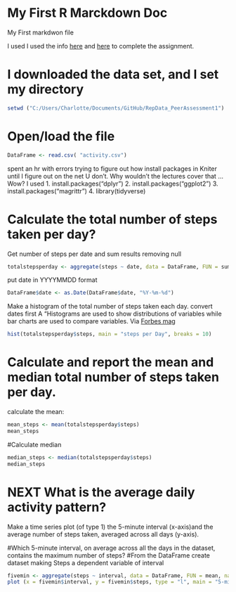 My First R Marckdown Doc
========================

My First markdwon file

I used I used the info [here](https://rpubs.com/sureshbk/358994) and [here](https://rstudio-pubs-static.s3.amazonaws.com/300758_367ce30144b44cd4901bedfa279bb64c.html) to complete the assignment.

# I downloaded the data set, and I set my directory 
```r
setwd ("C:/Users/Charlotte/Documents/GitHub/RepData_PeerAssessment1")
```

# Open/load the file
```r
DataFrame <- read.csv( "activity.csv")
```

spent an hr with errors trying to figure out how install packages in Kniter until I figure out on the net U don't. Why wouldn't the lectures cover that ... Wow? I used 
1. install.packages("dplyr")
2. install.packages("ggplot2") 
3. install.packages("magrittr")
4. library(tidyverse)

# Calculate the total number of steps taken per day?
Get number of steps per date and sum results removing null
```r
totalstepsperday <- aggregate(steps ~ date, data = DataFrame, FUN = sum, na.rm = TRUE)
```
put date in YYYYMMDD format
```r
DataFrame$date <- as.Date(DataFrame$date, "%Y-%m-%d")
```
Make a histogram of the total number of steps taken each day. convert dates first
A "Histograms are used to show distributions of variables while bar charts are used to compare variables.
Via [Forbes mag](https://www.forbes.com/sites/naomirobbins/2012/01/04/a-histogram-is-not-a-bar-chart/?sh=27f69e816d77)
```r
hist(totalstepsperday$steps, main = "steps per Day", breaks = 10)
```


# Calculate and report the mean and median total number of steps taken per day.
calculate the mean:
```r
mean_steps <- mean(totalstepsperday$steps)
mean_steps
```
#Calculate median
```r
median_steps <- median(totalstepsperday$steps)
median_steps
```

# NEXT What is the average daily activity pattern?
Make a time series plot (of type 1) the 5-minute interval (x-axis)and the average number of steps taken, averaged across all days (y-axis).

#Which 5-minute interval, on average across all the days in the dataset, contains the maximum number of steps?
#From the DataFrame create dataset making Steps a dependent variable of interval 
```r
fivemin <- aggregate(steps ~ interval, data = DataFrame, FUN = mean, na.rm = TRUE)
plot (x = fivemin$interval, y = fivemin$steps, type = "l", main = "5-minute interval")
```
